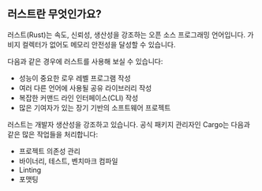 ## 러스트란 무엇인가요?

러스트(Rust)는 속도, 신뢰성, 생산성을 강조하는 오픈 소스 프로그래밍 언어입니다.
가비지 컬렉터가 없어도 메모리 안전성을 달성할 수 있습니다.

다음과 같은 경우에 러스트를 사용해 보실 수 있습니다:
- 성능이 중요한 로우 레벨 프로그램 작성
- 여러 다른 언어에 사용될 공유 라이브러리 작성
- 복잡한 커맨드 라인 인터페이스(CLI) 작성
- 많은 기여자가 있는 장기 기반의 소프트웨어 프로젝트

러스트는 개발자 생산성을 강조하고 있습니다.
공식 패키지 관리자인 Cargo는 다음과 같은 많은 작업들을 처리합니다:
- 프로젝트 의존성 관리
- 바이너리, 테스트, 벤치마크 컴파일
- Linting
- 포맷팅